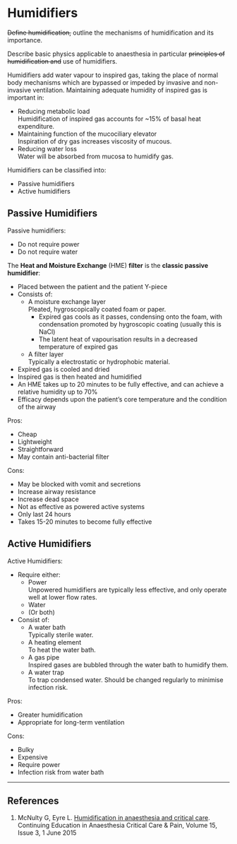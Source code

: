 # Humidifiers

~~Define humidification,~~ outline the mechanisms of humidification and its importance.

:::ANZCA
Describe basic physics applicable to anaesthesia in particular ~~principles of humidification and~~ use of humidifiers.
:::

Humidifiers add water vapour to inspired gas, taking the place of normal body mechanisms which are bypassed or impeded by invasive and non-invasive ventilation. Maintaining adequate humidity of inspired gas is important in:

* Reducing metabolic load\
Humidification of inspired gas accounts for ~15% of basal heat expenditure.
* Maintaining function of the mucociliary elevator\
Inspiration of dry gas increases viscosity of mucous.
* Reducing water loss\
Water will be absorbed from mucosa to humidify gas.

Humidifiers can be classified into:

* Passive humidifiers
* Active humidifiers


## Passive Humidifiers

Passive humidifiers:

* Do not require power
* Do not require water

The **Heat and Moisture Exchange** (HME) **filter** is the **classic passive humidifier**:

* Placed between the patient and the patient Y-piece
* Consists of:
    * A moisture exchange layer\
    Pleated, hygroscopically coated foam or paper.
        * Expired gas cools as it passes, condensing onto the foam, with condensation promoted by hygroscopic coating (usually this is NaCl)
        * The latent heat of vapourisation results in a decreased temperature of expired gas\
    * A filter layer\
    Typically a electrostatic or hydrophobic material.
* Expired gas is cooled and dried
* Inspired gas is then heated and humidified
* An HME takes up to 20 minutes to be fully effective, and can achieve a relative humidity up to 70%
* Efficacy depends upon the patient's core temperature and the condition of the airway

Pros:

* Cheap
* Lightweight
* Straightforward
* May contain anti-bacterial filter


Cons:

* May be blocked with vomit and secretions
* Increase airway resistance
* Increase dead space
* Not as effective as powered active systems
* Only last 24 hours
* Takes 15-20 minutes to become fully effective


## Active Humidifiers

Active Humidifiers:

* Require either:
    * Power\
    Unpowered humidifiers are typically less effective, and only operate well at lower flow rates.
    * Water
    * (Or both)
* Consist of:
    * A water bath\
    Typically sterile water.
    * A heating element\
    To heat the water bath.
    * A gas pipe\
    Inspired gases are bubbled through the water bath to humidify them.
    * A water trap\
    To trap condensed water. Should be changed regularly to minimise infection risk.


Pros:

* Greater humidification
* Appropriate for long-term ventilation

Cons:

* Bulky
* Expensive
* Require power
* Infection risk from water bath


---

## References

1. McNulty G, Eyre L. [Humidification in anaesthesia and critical care](https://academic.oup.com/bjaed/article/15/3/131/279283/Humidification-in-anaesthesia-and-critical-care). Continuing Education in Anaesthesia Critical Care & Pain, Volume 15, Issue 3, 1 June 2015